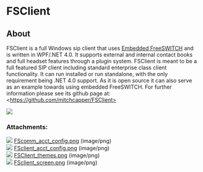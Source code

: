 
# FSClient 

 

## About

FSClient is a full Windows sip client that uses [Embedded FreeSWITCH](../../Client-and-Developer-Interfaces/Embedding-FreeSWITCH/index.mdx#php) and is written in WPF/.NET 4.0\. It supports external and internal contact books and full headset features through a plugin system. FSClient is meant to be a full featured SIP client including standard enterprise class client functionality. It can run installed or run standalone, with the only requirement being .NET 4.0 support. As it is open source it can also serve as an example towards using embedded FreeSWITCH. For further information please see its github page at: \<https://github.com/mitchcapper/FSClient>

![](/attachments/7143562/7471109.png)

  
### Attachments:

![](/images/icons/bullet_blue.gif) [FScomm\_acct\_config.png](/attachments/7143562/7471106.png) (image/png)  
![](/images/icons/bullet_blue.gif) [FSclient\_acct\_config.png](/attachments/7143562/7471107.png) (image/png)  
![](/images/icons/bullet_blue.gif) [FSClient\_themes.png](/attachments/7143562/7471108.png) (image/png)  
![](/images/icons/bullet_blue.gif) [FSclient\_screen.png](/attachments/7143562/7471109.png) (image/png)  


